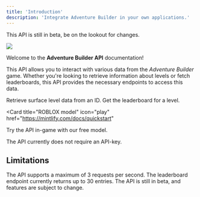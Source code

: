 ```yaml
---
title: 'Introduction'
description: 'Integrate Adventure Builder in your own applications.'
---
```

<Warning>This API is still in beta, be on the lookout for changes.</Warning>

<img
  src="/images/Image2.png"
/>

Welcome to the **Adventure Builder API** documentation! 

This API allows you to interact with various data from the *Adventure Builder* game. Whether you're looking to retrieve information about levels or fetch leaderboards, this API provides the necessary endpoints to access this data.

<CardGroup cols={2}>
  <Card
    title="Level Endpoint"
    icon="map"
    href="https://mintlify.com/docs/quickstart"
  >
    Retrieve surface level data from an ID.
  </Card>
  <Card
    title="Leaderboard Endpoint"
    icon="trophy"
    href="https://mintlify.com/docs/development"
  >
    Get the leaderboard for a level.
  </Card>
</CardGroup>

<Card
  title="ROBLOX model"
  icon="play"
  href="https://mintlify.com/docs/quickstart"
>
  Try the API in-game with our free model.
</Card>

<Note>The API currently does not require an API-key.</Note>

## Limitations

<Accordion title="Requests per second" icon="clock">
  The API supports a maximum of 3 requests per second.
</Accordion>

<Accordion title="Leaderboard Entries" icon="list">
  The leaderboard endpoint currently returns up to 30 entries.
</Accordion>

<Accordion title="Beta Status" icon="exclamation">
  The API is still in beta, and features are subject to change.
</Accordion>

